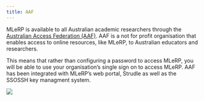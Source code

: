 ```yaml
---
title: AAF
---
```


MLeRP is available to all Australian academic researchers through the [Australian Access Federation (AAF)](https://aaf.edu.au/). AAF is a not for profit organisation that enables access to online resources, like MLeRP, to Australian educators and researchers.

This means that rather than configuring a password to access MLeRP, you will be able to use your organisation's single sign on to access MLeRP. AAF has been integrated with MLeRP's web portal, Strudle as well as the SSOSSH key managment system.

::: {.text-center}
![](https://aaf.edu.au/wp-content/uploads/AAF_LGO_lge-website.png)
:::